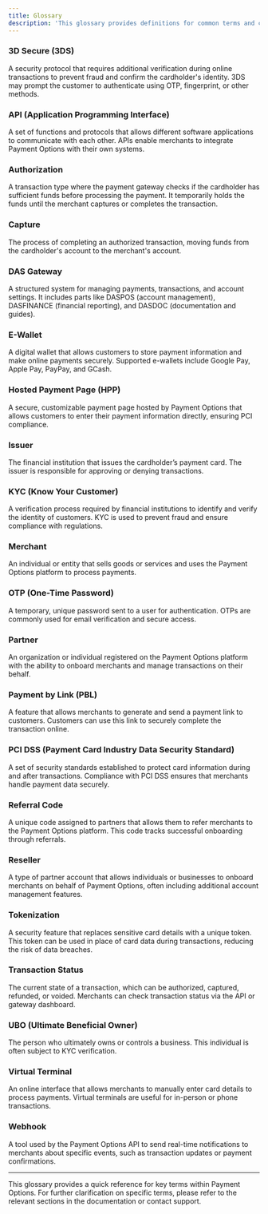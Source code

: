 ```yaml
---
title: Glossary
description: 'This glossary provides definitions for common terms and concepts used throughout the Payment Options platform. Refer to this page for quick explanations to help you better understand the onboarding, payment, and security processes.'
---
```



### **3D Secure (3DS)**
A security protocol that requires additional verification during online transactions to prevent fraud and confirm the cardholder's identity. 3DS may prompt the customer to authenticate using OTP, fingerprint, or other methods.

### **API (Application Programming Interface)**
A set of functions and protocols that allows different software applications to communicate with each other. APIs enable merchants to integrate Payment Options with their own systems.

### **Authorization**
A transaction type where the payment gateway checks if the cardholder has sufficient funds before processing the payment. It temporarily holds the funds until the merchant captures or completes the transaction.

### **Capture**
The process of completing an authorized transaction, moving funds from the cardholder's account to the merchant's account.

### **DAS Gateway**
A structured system for managing payments, transactions, and account settings. It includes parts like DASPOS (account management), DASFINANCE (financial reporting), and DASDOC (documentation and guides).

### **E-Wallet**
A digital wallet that allows customers to store payment information and make online payments securely. Supported e-wallets include Google Pay, Apple Pay, PayPay, and GCash.

### **Hosted Payment Page (HPP)**
A secure, customizable payment page hosted by Payment Options that allows customers to enter their payment information directly, ensuring PCI compliance.

### **Issuer**
The financial institution that issues the cardholder’s payment card. The issuer is responsible for approving or denying transactions.

### **KYC (Know Your Customer)**
A verification process required by financial institutions to identify and verify the identity of customers. KYC is used to prevent fraud and ensure compliance with regulations.

### **Merchant**
An individual or entity that sells goods or services and uses the Payment Options platform to process payments.

### **OTP (One-Time Password)**
A temporary, unique password sent to a user for authentication. OTPs are commonly used for email verification and secure access.

### **Partner**
An organization or individual registered on the Payment Options platform with the ability to onboard merchants and manage transactions on their behalf.

### **Payment by Link (PBL)**
A feature that allows merchants to generate and send a payment link to customers. Customers can use this link to securely complete the transaction online.

### **PCI DSS (Payment Card Industry Data Security Standard)**
A set of security standards established to protect card information during and after transactions. Compliance with PCI DSS ensures that merchants handle payment data securely.

### **Referral Code**
A unique code assigned to partners that allows them to refer merchants to the Payment Options platform. This code tracks successful onboarding through referrals.

### **Reseller**
A type of partner account that allows individuals or businesses to onboard merchants on behalf of Payment Options, often including additional account management features.

### **Tokenization**
A security feature that replaces sensitive card details with a unique token. This token can be used in place of card data during transactions, reducing the risk of data breaches.

### **Transaction Status**
The current state of a transaction, which can be authorized, captured, refunded, or voided. Merchants can check transaction status via the API or gateway dashboard.

### **UBO (Ultimate Beneficial Owner)**
The person who ultimately owns or controls a business. This individual is often subject to KYC verification.

### **Virtual Terminal**
An online interface that allows merchants to manually enter card details to process payments. Virtual terminals are useful for in-person or phone transactions.

### **Webhook**
A tool used by the Payment Options API to send real-time notifications to merchants about specific events, such as transaction updates or payment confirmations.

---

This glossary provides a quick reference for key terms within Payment Options. For further clarification on specific terms, please refer to the relevant sections in the documentation or contact support.
